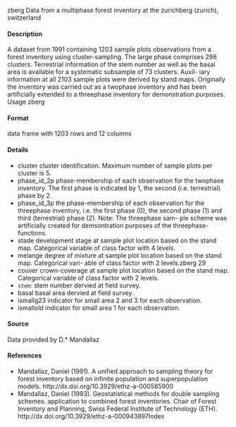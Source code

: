 
zberg
Data from a multiphase forest inventory at the zurichberg (zurich),
switzerland

#### Description
A dataset from 1991 containing 1203 sample plots observations from a forest inventory using
cluster-sampling. The large phase comprises 298 clusters. Terrestrial information of the stem
number as well as the basal area is available for a systematic subsample of 73 clusters. Auxil-
iary information at all 2103 sample plots were derived by stand maps. Originally the inventory was
carried out as a twophase inventory and has been artificially extended to a threephase inventory for
demonstration purposes.
Usage
zberg

#### Format
data frame with 1203 rows and 12 columns

#### Details
*  cluster cluster identification. Maximum number of sample plots per cluster is 5.
*  phase_id_2p phase-membership of each observation for the twophase inventory. The first
phase is indicated by 1, the second (i.e. terrestrial) phase by 2.
*  phase_id_3p the phase-membership of each observation for the threephase inventory, i.e. the
first phase (0), the second phase (1) and third (terrestrial) phase (2). Note: The threephase sam-
ple scheme was artificially created for demsontration purposes of the threephase-functions.
*  stade development stage at sample plot location based on the stand map. Categorical variable
of class factor with 4 levels.
*  melange degree of mixture at sample plot location based on the stand map. Categorical vari-
able of class factor with 2 levels.zberg
29
*  couver crown-coverage at sample plot location based on the stand map. Categorical variable
of class factor with 2 levels.
*  ``stem``: stem number dervied at field survey.
*  basal basal area dervied at field survey.
*  ismallg23 indicator for small area 2 and 3 for each observation.
*  ismallold indicator for small area 1 for each observation.

#### Source
Data provided by D.* Mandallaz

#### References
* Mandallaz, Daniel (1991). A unified approach to sampling theory for forest inventory based on
infinite population and superpopulation models. http://dx.doi.org/10.3929/ethz-a-000585900
* Mandallaz, Daniel (1993). Geostatistical methods for double sampling schemes. application to
combined forest inventories. Chair of Forest Inventory and Planning, Swiss Federal Institute of
Technology (ETH). http://dx.doi.org/10.3929/ethz-a-000943897Index
